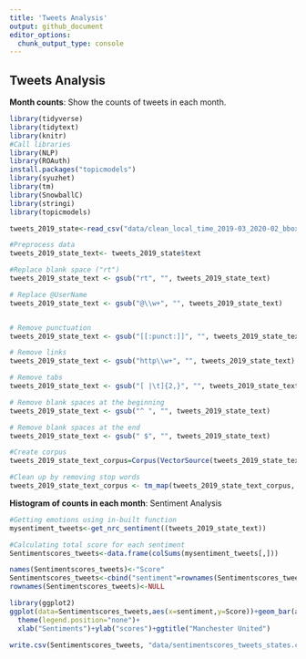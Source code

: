 ---
title: 'Tweets Analysis'
output: github_document
editor_options: 
  chunk_output_type: console
---
## Tweets Analysis

**Month counts**: Show the counts of tweets in each month.

```{r}
library(tidyverse)
library(tidytext)
library(knitr)
#Call libraries
library(NLP)
library(ROAuth)
install.packages("topicmodels")
library(syuzhet)
library(tm)
library(SnowballC)
library(stringi)
library(topicmodels)

tweets_2019_state<-read_csv("data/clean_local_time_2019-03_2020-02_bbox_state_level.csv")

#Preprocess data
tweets_2019_state_text<- tweets_2019_state$text

#Replace blank space ("rt")
tweets_2019_state_text <- gsub("rt", "", tweets_2019_state_text)

# Replace @UserName
tweets_2019_state_text <- gsub("@\\w+", "", tweets_2019_state_text)


# Remove punctuation
tweets_2019_state_text <- gsub("[[:punct:]]", "", tweets_2019_state_text)

# Remove links
tweets_2019_state_text <- gsub("http\\w+", "", tweets_2019_state_text)

# Remove tabs
tweets_2019_state_text <- gsub("[ |\t]{2,}", "", tweets_2019_state_text)

# Remove blank spaces at the beginning
tweets_2019_state_text <- gsub("^ ", "", tweets_2019_state_text)

# Remove blank spaces at the end
tweets_2019_state_text <- gsub(" $", "", tweets_2019_state_text)

#Create corpus
tweets_2019_state_text_corpus=Corpus(VectorSource(tweets_2019_state_text))

#Clean up by removing stop words
tweets_2019_state_text_corpus <- tm_map(tweets_2019_state_text_corpus, removeWords,stopwords(kind = 'en'))


```


**Histogram of counts in each month**: Sentiment Analysis

```{r}
#Getting emotions using in-built function
mysentiment_tweets<-get_nrc_sentiment((tweets_2019_state_text))

#Calculating total score for each sentiment
Sentimentscores_tweets<-data.frame(colSums(mysentiment_tweets[,]))

names(Sentimentscores_tweets)<-"Score"
Sentimentscores_tweets<-cbind("sentiment"=rownames(Sentimentscores_tweets),Sentimentscores_tweets)
rownames(Sentimentscores_tweets)<-NULL

```


```{R}
library(ggplot2)
ggplot(data=Sentimentscores_tweets,aes(x=sentiment,y=Score))+geom_bar(aes(fill=sentiment),stat = "identity")+
  theme(legend.position="none")+
  xlab("Sentiments")+ylab("scores")+ggtitle("Manchester United")

```

```{R}
write.csv(Sentimentscores_tweets, "data/sentimentscores_tweets_states.csv")
```